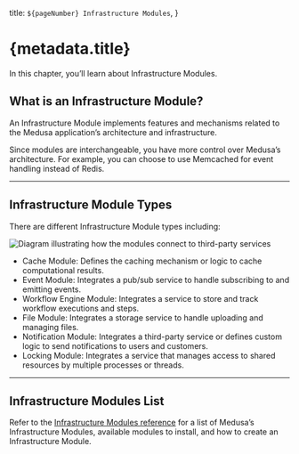   title: `${pageNumber} Infrastructure Modules`,
}

# {metadata.title}

In this chapter, you’ll learn about Infrastructure Modules.

## What is an Infrastructure Module?

An Infrastructure Module implements features and mechanisms related to the Medusa application’s architecture and infrastructure.

Since modules are interchangeable, you have more control over Medusa’s architecture. For example, you can choose to use Memcached for event handling instead of Redis.

---

## Infrastructure Module Types

There are different Infrastructure Module types including:

![Diagram illustrating how the modules connect to third-party services](https://res.cloudinary.com/dza7lstvk/image/upload/v1727095814/Medusa%20Book/infrastructure-modules_bj9bb9.jpg)

- Cache Module: Defines the caching mechanism or logic to cache computational results.
- Event Module: Integrates a pub/sub service to handle subscribing to and emitting events.
- Workflow Engine Module: Integrates a service to store and track workflow executions and steps.
- File Module: Integrates a storage service to handle uploading and managing files.
- Notification Module: Integrates a third-party service or defines custom logic to send notifications to users and customers.
- Locking Module: Integrates a service that manages access to shared resources by multiple processes or threads.

---

## Infrastructure Modules List

Refer to the [Infrastructure Modules reference](!resources!/infrastructure-modules) for a list of Medusa’s Infrastructure Modules, available modules to install, and how to create an Infrastructure Module.
